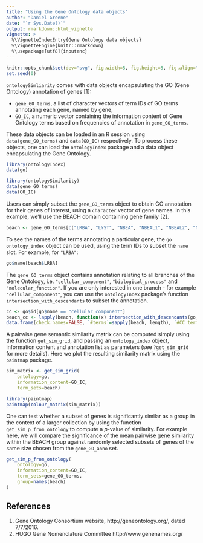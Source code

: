 ```yaml
---
title: "Using the Gene Ontology data objects"
author: "Daniel Greene"
date: "`r Sys.Date()`"
output: rmarkdown::html_vignette
vignette: >
  %\VignetteIndexEntry{Gene Ontology data objects}
  %\VignetteEngine{knitr::rmarkdown}
  %\usepackage[utf8]{inputenc}
---
```

```r
knitr::opts_chunk$set(dev="svg", fig.width=5, fig.height=5, fig.align="center", dev="svg")
set.seed(0)
```

`ontologySimliarity` comes with data objects encapsulating the GO (Gene Ontology) annotation of genes [1]: 

* `gene_GO_terms`, a list of character vectors of term IDs of GO terms annotating each gene, named by gene,
* `GO_IC`, a numeric vector containing the information content of Gene Ontology terms based on frequencies of annotation in `gene_GO_terms`.

These data objects can be loaded in an R session using `data(gene_GO_terms)` and `data(GO_IC)` respectively. To process these objects, one can load the `ontologyIndex` package and a data object encapsulating the Gene Ontology.

```r
library(ontologyIndex)
data(go)

library(ontologySimilarity)
data(gene_GO_terms)
data(GO_IC)
```

Users can simply subset the `gene_GO_terms` object to obtain GO annotation for their genes of interest, using a `character` vector of gene names. In this example, we'll use the BEACH domain containing gene family [2]. 

```r
beach <- gene_GO_terms[c("LRBA", "LYST", "NBEA", "NBEAL1", "NBEAL2", "NSMAF", "WDFY3", "WDFY4", "WDR81")]
```

To see the names of the terms annotating a particular gene, the `go` `ontology_index` object can be used, using the term IDs to subset the `name` slot. For example, for `"LRBA"`:
```r
go$name[beach$LRBA]
```

The `gene_GO_terms` object contains annotation relating to all branches of the Gene Ontology, i.e. `"cellular_component"`, `"biological_process"` and `"molecular_function"`. If you are only interested in one branch - for example `"cellular_component"`, you can use the `ontologyIndex` package's function `intersection_with_descendants` to subset the annotation.

```r
cc <- go$id[go$name == "cellular_component"]
beach_cc <- lapply(beach, function(x) intersection_with_descendants(go, roots=cc, x)) 
data.frame(check.names=FALSE, `#terms`=sapply(beach, length), `#CC terms`=sapply(beach_cc, length))
```

A pairwise gene semantic similarity matrix can be computed simply using the function `get_sim_grid`, and passing an `ontology_index` object, information content and annotation list as parameters (see `?get_sim_grid` for more details). Here we plot the resulting similarity matrix using the `paintmap` package.

```r
sim_matrix <- get_sim_grid(
	ontology=go, 
	information_content=GO_IC,
	term_sets=beach)

library(paintmap)
paintmap(colour_matrix(sim_matrix))
```

One can test whether a subset of genes is significantly similar as a group in the context of a larger collection by using the function `get_sim_p_from_ontology` to compute a *p*-value of similarity. For example here, we will compare the significance of the mean pairwise gene similarity within the BEACH group against randomly selected subsets of genes of the same size chosen from the `gene_GO_anno` set.

```r
get_sim_p_from_ontology(
	ontology=go,
	information_content=GO_IC,
	term_sets=gene_GO_terms,
	group=names(beach)
)
```

## References

1. Gene Ontology Consortium website, http://geneontology.org/, dated 7/7/2016.
2. HUGO Gene Nomenclature Committee http://www.genenames.org/


